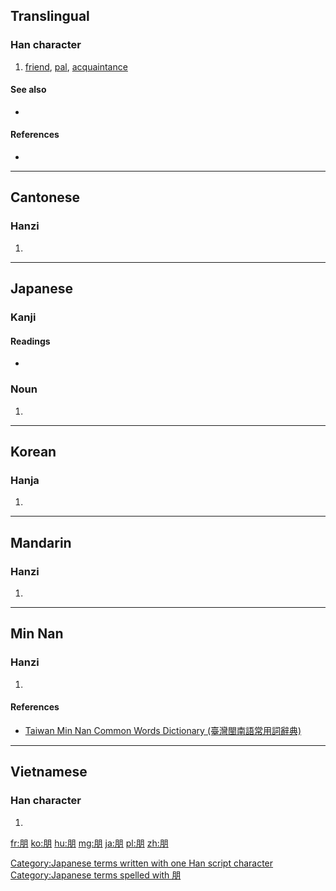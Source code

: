 ==Translingual==

===Han character===
{{Han char|rn=74|rad=月|as=04|sn=8|four=7722<sub>0</sub>|canj=月月 (BB)|ids=⿰[[月]]月}}

# [[friend]], [[pal]], [[acquaintance]]

====See also====
* {{l|mul|友}}

====References====
* {{Han ref|kx=0504.290|dkj=14340|dj=0883.040|hdz=32050.060|uh=670B|ud=26379|bh=AA42|bd=43586}}

----

==Cantonese==

===Hanzi===
{{yue-hanzi|jyut=[[pang4]]|y=pang4}}

# {{defn|lang=yue|sort=月04}}

----

==Japanese==

===Kanji===
{{ja-kanji|grade=|rs=月04}}

====Readings====
* {{ja-readings|on=[[ほう]] (hō)|kun=[[とも]] (tomo)}}

===Noun===
{{ja-noun|k|hira=とも|rom=tomo}} 

# {{alternative form of|友|lang=ja}}

[[Category:Japanese terms written with one Han script character]]
[[Category:Japanese terms spelled with 朋]]

----

==Korean==

===Hanja===
{{ko-hanja|hangeul=붕|eumhun=|rv=bung|mr=pung|y=pung}}

# {{defn|lang=ko|sort=月04}}

----

==Mandarin==

===Hanzi===
{{cmn-hanzi|pin=[[péng]] ([[peng2]])|wg=p'eng<sup>2</sup>}}

# {{defn|lang=cmn|sort=月04}}

----

==Min Nan==

===Hanzi===
{{nan-hanzi|tlpa=pîng (ping<sup>5</sup>)}}

# {{defn|lang=nan|sort=月04}}

====References====
*[http://twblg.dict.edu.tw/holodict_new/index.html Taiwan Min Nan Common Words Dictionary (臺灣閩南語常用詞辭典)]

----

==Vietnamese==

===Han character===
{{vi-hantu|[[bằng]], [[bẵng]]|rs=月04}}

# {{defn|lang=vi|sort=月04}}

[[fr:朋]]
[[ko:朋]]
[[hu:朋]]
[[mg:朋]]
[[ja:朋]]
[[pl:朋]]
[[zh:朋]]